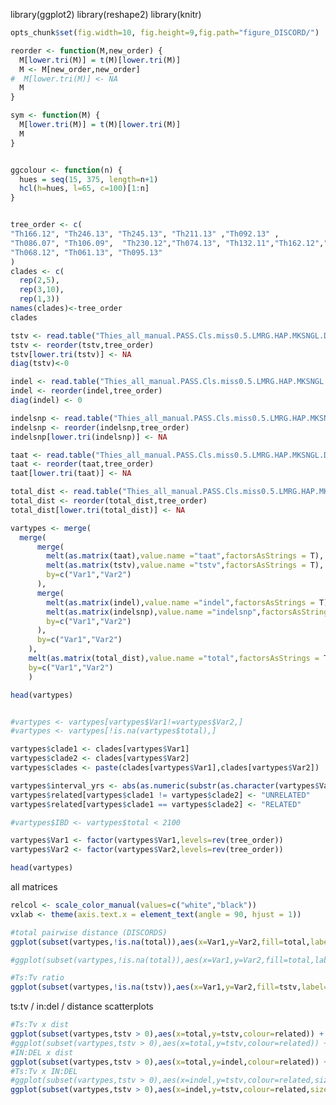 library(ggplot2)
library(reshape2)
library(knitr)
```r
opts_chunk$set(fig.width=10, fig.height=9,fig.path="figure_DISCORD/")

``` 

```r
reorder <- function(M,new_order) {
  M[lower.tri(M)] = t(M)[lower.tri(M)]
  M <- M[new_order,new_order]
#  M[lower.tri(M)] <- NA
  M
}

sym <- function(M) {
  M[lower.tri(M)] = t(M)[lower.tri(M)]
  M
}


ggcolour <- function(n) {
  hues = seq(15, 375, length=n+1)
  hcl(h=hues, l=65, c=100)[1:n]
}


tree_order <- c(
"Th166.12", "Th246.13", "Th245.13", "Th211.13" ,"Th092.13" ,
"Th086.07", "Th106.09",  "Th230.12","Th074.13", "Th132.11","Th162.12","Th196.12", "Th106.11", "Th117.11", "Th134.11",
"Th068.12", "Th061.13", "Th095.13"
)
clades <- c(
  rep(2,5),
  rep(3,10),
  rep(1,3))
names(clades)<-tree_order
clades

```

```r

tstv <- read.table("Thies_all_manual.PASS.Cls.miss0.5.LMRG.HAP.MKSNGL.DISCORD.tstv.tab.txt",header=T,row.names=1,sep="\t")
tstv <- reorder(tstv,tree_order)
tstv[lower.tri(tstv)] <- NA
diag(tstv)<-0

indel <- read.table("Thies_all_manual.PASS.Cls.miss0.5.LMRG.HAP.MKSNGL.DISCORD.in-del.tab.txt",header=T,row.names=1,sep="\t")
indel <- reorder(indel,tree_order)
diag(indel) <- 0

indelsnp <- read.table("Thies_all_manual.PASS.Cls.miss0.5.LMRG.HAP.MKSNGL.DISCORD.indel-snp.tab.txt",header=T,row.names=1,sep="\t")
indelsnp <- reorder(indelsnp,tree_order)
indelsnp[lower.tri(indelsnp)] <- NA

taat <- read.table("Thies_all_manual.PASS.Cls.miss0.5.LMRG.HAP.MKSNGL.DISCORD.taat.tab.txt",header=T,row.names=1,sep="\t")
taat <- reorder(taat,tree_order)
taat[lower.tri(taat)] <- NA

total_dist <- read.table("Thies_all_manual.PASS.Cls.miss0.5.LMRG.HAP.MKSNGL.DISCORD.dist.tab.txt",header=T,row.names=1,sep="\t")
total_dist <- reorder(total_dist,tree_order)
total_dist[lower.tri(total_dist)] <- NA

```



```r

vartypes <- merge(
  merge(
      merge(   
        melt(as.matrix(taat),value.name ="taat",factorsAsStrings = T),
        melt(as.matrix(tstv),value.name ="tstv",factorsAsStrings = T),
        by=c("Var1","Var2")
      ),
      merge(   
        melt(as.matrix(indel),value.name ="indel",factorsAsStrings = T),
        melt(as.matrix(indelsnp),value.name ="indelsnp",factorsAsStrings = T),
        by=c("Var1","Var2")
      ),
      by=c("Var1","Var2")
    ),
    melt(as.matrix(total_dist),value.name ="total",factorsAsStrings = T),
    by=c("Var1","Var2")
    )

head(vartypes)


#vartypes <- vartypes[vartypes$Var1!=vartypes$Var2,]
#vartypes <- vartypes[!is.na(vartypes$total),]

vartypes$clade1 <- clades[vartypes$Var1]
vartypes$clade2 <- clades[vartypes$Var2]
vartypes$clades <- paste(clades[vartypes$Var1],clades[vartypes$Var2])

vartypes$interval_yrs <- abs(as.numeric(substr(as.character(vartypes$Var1),7,8)) - as.numeric(substr(as.character(vartypes$Var2),7,8)))
vartypes$related[vartypes$clade1 != vartypes$clade2] <- "UNRELATED"
vartypes$related[vartypes$clade1 == vartypes$clade2] <- "RELATED"

#vartypes$IBD <- vartypes$total < 2100

vartypes$Var1 <- factor(vartypes$Var1,levels=rev(tree_order))
vartypes$Var2 <- factor(vartypes$Var2,levels=rev(tree_order))

head(vartypes)

```

all matrices
```r

relcol <- scale_color_manual(values=c("white","black"))
vxlab <- theme(axis.text.x = element_text(angle = 90, hjust = 1))  

#total pairwise distance (DISCORDS)
ggplot(subset(vartypes,!is.na(total)),aes(x=Var1,y=Var2,fill=total,label=total,colour=related)) + geom_tile() + scale_fill_gradient(trans="log") + geom_text(size=4) + relcol + vxlab

#ggplot(subset(vartypes,!is.na(total)),aes(x=Var1,y=Var2,fill=total,label=total,colour=related)) + geom_tile() + scale_fill_gradient(trans="log") + geom_text(size=4) + relcol + vxlab

#Ts:Tv ratio
ggplot(subset(vartypes,!is.na(tstv)),aes(x=Var1,y=Var2,fill=tstv,label=tstv)) + geom_tile() + scale_fill_gradient(trans="log") + geom_text(size=4,colour="white") + relcol + vxlab

```

ts:tv / in:del / distance scatterplots 
```r
#Ts:Tv x dist
ggplot(subset(vartypes,tstv > 0),aes(x=total,y=tstv,colour=related)) + geom_point() + vxlab + ylim(0,5)
#ggplot(subset(vartypes,tstv > 0),aes(x=total,y=tstv,colour=related)) + geom_point() + vxlab + scale_y_log10(limits=c(0.2,5))
#IN:DEL x dist
ggplot(subset(vartypes,tstv > 0),aes(x=total,y=indel,colour=related)) + geom_point() + vxlab + scale_y_log10(limits=c(0.5,2))
#Ts:Tv x IN:DEL
#ggplot(subset(vartypes,tstv > 0),aes(x=indel,y=tstv,colour=related,size=1/total)) + geom_point() + vxlab
ggplot(subset(vartypes,tstv > 0),aes(x=indel,y=tstv,colour=related,size=1/total)) + geom_point() + vxlab + scale_x_log10(limits=c(0.5,2))

```

